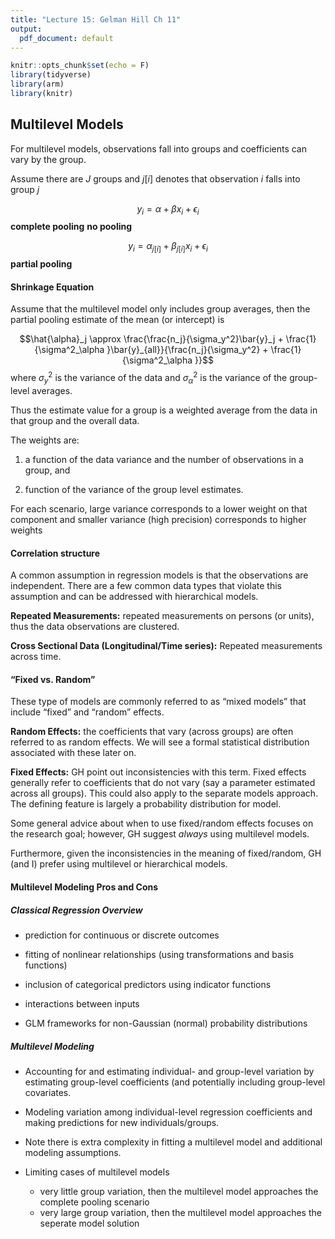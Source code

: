 ```yaml
---
title: "Lecture 15: Gelman Hill Ch 11"
output:
  pdf_document: default
---
```


```r
knitr::opts_chunk$set(echo = F)
library(tidyverse) 
library(arm)
library(knitr)
```


## Multilevel Models

For multilevel models, observations fall into groups and coefficients can vary by the group.
\vfill

Assume there are $J$ groups and $j[i]$ denotes that observation $i$ falls into group $j$

\vfill
$$y_i = \alpha + \beta x_i + \epsilon_i$$
__complete pooling__
\vfill
\begin{eqnarray*}
y_{[1]i} &=& \alpha_1 + \beta_1 x_{[1]i} + \epsilon_i \\
y_{[2]i} &=& \alpha_2 + \beta_2 x_{[2]i} + \epsilon_i \\
&.&\\
&.&\\
&.&\\
y_{[J]i} &=& \alpha_J + \beta_J x_{[J]i} + \epsilon_i
\end{eqnarray*}
__no pooling__

\vfill
$$y_i = \alpha_{j[i]} + \beta_{j[i]} x_i + \epsilon_i$$
__partial pooling__
\vfill

#### Shrinkage Equation 
Assume that the multilevel model only includes group averages, then the partial pooling estimate of the mean (or intercept) is

$$\hat{\alpha}_j \approx \frac{\frac{n_j}{\sigma_y^2}\bar{y}_j + \frac{1}{\sigma^2_\alpha }\bar{y}_{all}}{\frac{n_j}{\sigma_y^2} + \frac{1}{\sigma^2_\alpha }}$$
where $\sigma^2_y$ is the variance of the data and $\sigma^2_\alpha$ is the variance of the group-level averages.

Thus the estimate value for a group is a weighted average from the data in that group and the overall data.

The weights are:

1. a function of the data variance and the number of observations in a group, and 

2. function of the variance of the group level estimates.

For each scenario, large variance corresponds to a lower weight on that component and smaller variance (high precision) corresponds to higher weights

\newpage
#### Correlation structure

A common assumption in regression models is that the observations are independent. There are a few common data types that violate this assumption and can be addressed with hierarchical models.
\vfill

__Repeated Measurements:__ repeated measurements on persons (or units), thus the data observations are clustered.
\vfill

__Cross Sectional Data (Longitudinal/Time series):__ 
Repeated measurements across time.

\vfill

#### "Fixed vs. Random"

These type of models are commonly referred to as "mixed models" that include "fixed" and "random" effects.

__Random Effects:__ the coefficients that vary (across groups) are often referred to as random effects. We will see a formal statistical distribution associated with these later on.

\vfill

__Fixed Effects:__ GH point out inconsistencies with this term. Fixed effects generally refer to coefficients that do not vary (say a parameter estimated across all groups). This could also apply to the separate models approach. The defining feature is largely a probability distribution for model.

\vfill
Some general advice about when to use fixed/random effects focuses on the research goal; however, GH suggest _always_ using multilevel models.

\vfill
Furthermore, given the inconsistencies in the meaning of fixed/random, GH (and I) prefer using multilevel or hierarchical models.

\newpage

#### Multilevel Modeling Pros and Cons

##### Classical Regression Overview

- prediction for continuous or discrete outcomes
\vfill

- fitting of nonlinear relationships (using transformations and basis functions)
\vfill

- inclusion of categorical predictors using indicator functions
\vfill

- interactions between inputs
\vfill

- GLM frameworks for non-Gaussian (normal) probability distributions
\vfill


##### Multilevel Modeling

- Accounting for and estimating individual- and group-level variation by estimating group-level coefficients (and potentially including group-level covariates.
\vfill


- Modeling variation among individual-level regression coefficients and making predictions for new individuals/groups.
\vfill


- Note there is extra complexity in fitting a multilevel model and additional modeling assumptions.
\vfill


- Limiting cases of multilevel models

    - very little group variation, then the multilevel model approaches the complete pooling scenario
    - very large group variation, then the multilevel model approaches the seperate model solution
